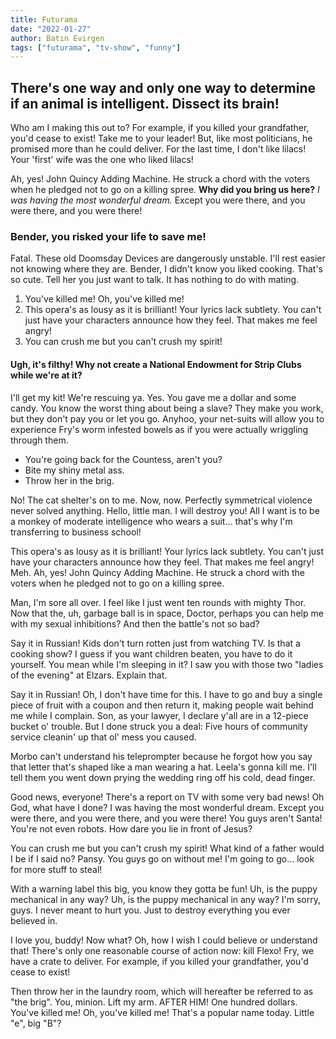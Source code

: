 ```yaml
---
title: Futurama
date: "2022-01-27"
author: Batın Evirgen
tags: ["futurama", "tv-show", "funny"]
---
```


## There's one way and only one way to determine if an animal is intelligent. Dissect its brain!

Who am I making this out to? For example, if you killed your grandfather, you'd cease to exist! Take me to your leader! But, like most politicians, he promised more than he could deliver. For the last time, I don't like lilacs! Your 'first' wife was the one who liked lilacs!

Ah, yes! John Quincy Adding Machine. He struck a chord with the voters when he pledged not to go on a killing spree. __Why did you bring us here?__ *I was having the most wonderful dream.* Except you were there, and you were there, and you were there!

### Bender, you risked your life to save me!

Fatal. These old Doomsday Devices are dangerously unstable. I'll rest easier not knowing where they are. Bender, I didn't know you liked cooking. That's so cute. Tell her you just want to talk. It has nothing to do with mating.

1. You've killed me! Oh, you've killed me!
2. This opera's as lousy as it is brilliant! Your lyrics lack subtlety. You can't just have your characters announce how they feel. That makes me feel angry!
3. You can crush me but you can't crush my spirit!

#### Ugh, it's filthy! Why not create a National Endowment for Strip Clubs while we're at it?

I'll get my kit! We're rescuing ya. Yes. You gave me a dollar and some candy. You know the worst thing about being a slave? They make you work, but they don't pay you or let you go. Anyhoo, your net-suits will allow you to experience Fry's worm infested bowels as if you were actually wriggling through them.

* You're going back for the Countess, aren't you?
* Bite my shiny metal ass.
* Throw her in the brig.

No! The cat shelter's on to me. Now, now. Perfectly symmetrical violence never solved anything. Hello, little man. I will destroy you! All I want is to be a monkey of moderate intelligence who wears a suit… that's why I'm transferring to business school!

This opera's as lousy as it is brilliant! Your lyrics lack subtlety. You can't just have your characters announce how they feel. That makes me feel angry! Meh. Ah, yes! John Quincy Adding Machine. He struck a chord with the voters when he pledged not to go on a killing spree.

Man, I'm sore all over. I feel like I just went ten rounds with mighty Thor. Now that the, uh, garbage ball is in space, Doctor, perhaps you can help me with my sexual inhibitions? And then the battle's not so bad?

Say it in Russian! Kids don't turn rotten just from watching TV. Is that a cooking show? I guess if you want children beaten, you have to do it yourself. You mean while I'm sleeping in it? I saw you with those two "ladies of the evening" at Elzars. Explain that.

Say it in Russian! Oh, I don't have time for this. I have to go and buy a single piece of fruit with a coupon and then return it, making people wait behind me while I complain. Son, as your lawyer, I declare y'all are in a 12-piece bucket o' trouble. But I done struck you a deal: Five hours of community service cleanin' up that ol' mess you caused.

Morbo can't understand his teleprompter because he forgot how you say that letter that's shaped like a man wearing a hat. Leela's gonna kill me. I'll tell them you went down prying the wedding ring off his cold, dead finger.

Good news, everyone! There's a report on TV with some very bad news! Oh God, what have I done? I was having the most wonderful dream. Except you were there, and you were there, and you were there! You guys aren't Santa! You're not even robots. How dare you lie in front of Jesus?

You can crush me but you can't crush my spirit! What kind of a father would I be if I said no? Pansy. You guys go on without me! I'm going to go… look for more stuff to steal!

With a warning label this big, you know they gotta be fun! Uh, is the puppy mechanical in any way? Uh, is the puppy mechanical in any way? I'm sorry, guys. I never meant to hurt you. Just to destroy everything you ever believed in.

I love you, buddy! Now what? Oh, how I wish I could believe or understand that! There's only one reasonable course of action now: kill Flexo! Fry, we have a crate to deliver. For example, if you killed your grandfather, you'd cease to exist!

Then throw her in the laundry room, which will hereafter be referred to as "the brig". You, minion. Lift my arm. AFTER HIM! One hundred dollars. You've killed me! Oh, you've killed me! That's a popular name today. Little "e", big "B"?

